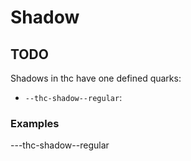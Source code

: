 
<Meta title="Design System/Quarks/Shadow" />

# Shadow

## TODO

Shadows in thc have one defined quarks:

-   `--thc-shadow--regular`:

### Examples

<Canvas>
    <Story name="--thc-shadow--regular">
        <div>---thc-shadow--regular</div>
        <div
            style={{
                border: "1px solid black",
                width: "70px",
                height: "70px",
                boxShadow: "var(--thc-shadow--regular)",
            }}
        />
    </Story>
</Canvas>
